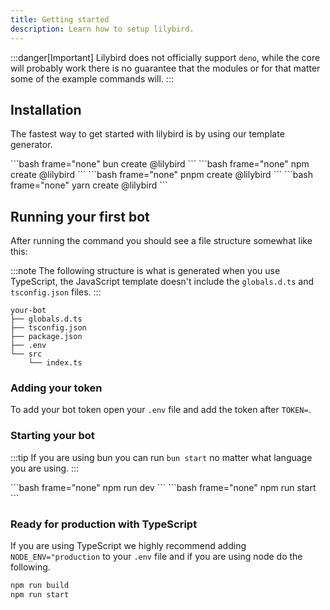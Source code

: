 ```yaml
---
title: Getting started
description: Learn how to setup lilybird.
---
```



:::danger[Important]
Lilybird does not officially support `deno`, while the core will probably work there is no guarantee that the modules or for that matter some of the example commands will.
:::

## Installation

The fastest way to get started with lilybird is by using our template generator.

<Tabs>
  <TabItem label="bun">
    ```bash frame="none"
    bun create @lilybird
    ```
  </TabItem>
  <TabItem label="npm">
    ```bash frame="none"
    npm create @lilybird
    ```
  </TabItem>
  <TabItem label="pnpm">
    ```bash frame="none"
    pnpm create @lilybird
    ```
  </TabItem>
  <TabItem label="yarn">
    ```bash frame="none"
    yarn create @lilybird
    ```
  </TabItem>
</Tabs>

## Running your first bot

After running the command you should see a file structure somewhat like this:

:::note
The following structure is what is generated when you use TypeScript, the JavaScript template doesn't include the `globals.d.ts` and `tsconfig.json` files.
:::

```
your-bot
├── globals.d.ts
├── tsconfig.json
├── package.json
├── .env
└── src
    └── index.ts
```

### Adding your token

To add your bot token open your `.env` file and add the token after `TOKEN=`.

### Starting your bot

:::tip
If you are using bun you can run `bun start` no matter what language you are using.
:::

<Tabs>
  <TabItem label="TypeScript">
    ```bash frame="none"
    npm run dev
    ```
  </TabItem>
  <TabItem label="JavaScript">
    ```bash frame="none"
    npm run start
    ```
  </TabItem>
</Tabs>

### Ready for production with TypeScript

If you are using TypeScript we highly recommend adding `NODE_ENV="production` to your `.env` file and if you are using node do the following.

```bash
npm run build
npm run start
```